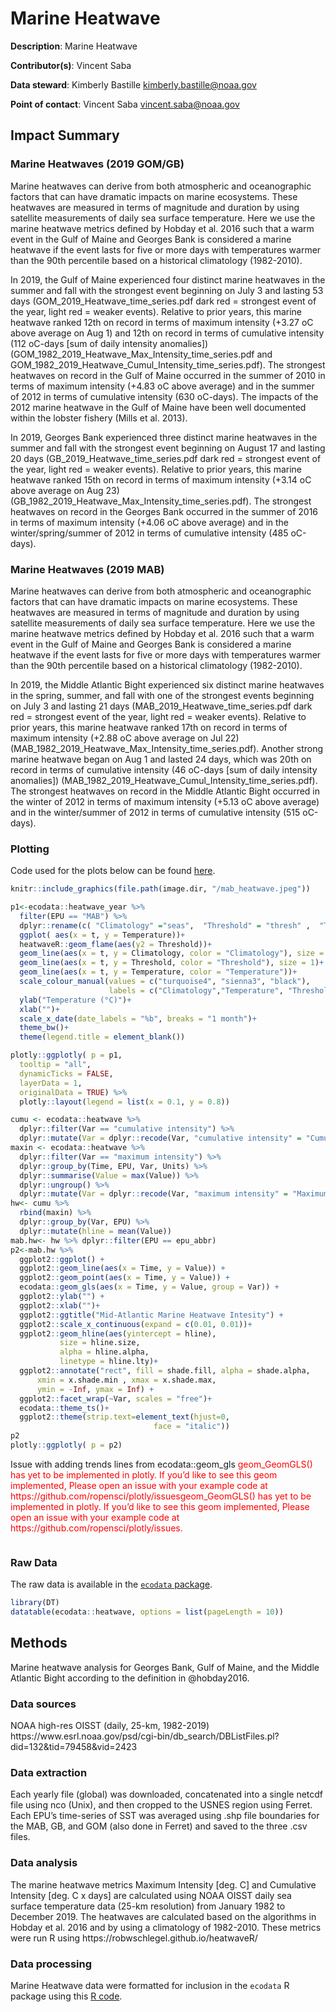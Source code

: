 # Marine Heatwave

**Description**: Marine Heatwave

**Contributor(s)**: Vincent Saba
  
**Data steward**: Kimberly Bastille <kimberly.bastille@noaa.gov>
  
**Point of contact**: Vincent Saba <vincent.saba@noaa.gov>


## Impact Summary

### Marine Heatwaves (2019 GOM/GB)

Marine heatwaves can derive from both atmospheric and oceanographic factors that can have dramatic impacts on marine ecosystems.  These heatwaves are measured in terms of magnitude and duration by using satellite measurements of daily sea surface temperature.  Here we use the marine heatwave metrics defined by Hobday et al. 2016 such that a warm event in the Gulf of Maine and Georges Bank is considered a marine heatwave if the event lasts for five or more days with temperatures warmer than the 90th percentile based on a historical climatology (1982-2010).     

In 2019, the Gulf of Maine experienced four distinct marine heatwaves in the summer and fall with the strongest event beginning on July 3 and lasting 53 days (GOM_2019_Heatwave_time_series.pdf  dark red = strongest event of the year, light red = weaker events).  Relative to prior years, this marine heatwave ranked  12th on record in terms of maximum intensity (+3.27 oC above average on Aug 1) and 12th on record in terms of cumulative intensity (112 oC-days [sum of daily intensity anomalies]) (GOM_1982_2019_Heatwave_Max_Intensity_time_series.pdf and GOM_1982_2019_Heatwave_Cumul_Intensity_time_series.pdf).  The strongest heatwaves on record in the Gulf of Maine occurred in the summer of 2010 in terms of maximum intensity (+4.83 oC above average) and in the summer of 2012 in terms of cumulative intensity (630 oC-days).   The impacts of the 2012 marine heatwave in the Gulf of Maine have been well documented within the lobster fishery (Mills et al. 2013).

In 2019, Georges Bank experienced three distinct marine heatwaves in the summer and fall with the strongest event beginning on August 17 and lasting 20 days (GB_2019_Heatwave_time_series.pdf  dark red = strongest event of the year, light red = weaker events).  Relative to prior years, this marine heatwave ranked 15th on record in terms of maximum intensity (+3.14 oC above average on Aug 23)  (GB_1982_2019_Heatwave_Max_Intensity_time_series.pdf).  The strongest heatwaves on record in the Georges Bank occurred in the summer of 2016 in terms of maximum intensity (+4.06 oC above average) and in the winter/spring/summer of 2012 in terms of cumulative intensity (485 oC-days).


### Marine Heatwaves (2019 MAB)

Marine heatwaves can derive from both atmospheric and oceanographic factors that can have dramatic impacts on marine ecosystems.  These heatwaves are measured in terms of magnitude and duration by using satellite measurements of daily sea surface temperature.  Here we use the marine heatwave metrics defined by Hobday et al. 2016 such that a warm event in the Gulf of Maine and Georges Bank is considered a marine heatwave if the event lasts for five or more days with temperatures warmer than the 90th percentile based on a historical climatology (1982-2010).     

In 2019, the Middle Atlantic Bight experienced six distinct marine heatwaves in the spring, summer, and fall with one of the strongest events beginning on July 3 and lasting 21 days (MAB_2019_Heatwave_time_series.pdf  dark red = strongest event of the year, light red = weaker events).  Relative to prior years, this marine heatwave ranked 17th on record in terms of maximum intensity (+2.88 oC above average on Jul 22) (MAB_1982_2019_Heatwave_Max_Intensity_time_series.pdf).  Another strong marine heatwave began on Aug 1 and lasted 24 days, which was 20th on record in terms of cumulative intensity (46 oC-days [sum of daily intensity anomalies]) (MAB_1982_2019_Heatwave_Cumul_Intensity_time_series.pdf).  The strongest heatwaves on record in the Middle Atlantic Bight occurred in the winter of 2012 in terms of maximum intensity (+5.13 oC above average) and in the winter/summer of 2012 in terms of cumulative intensity (515 oC-days).   

### Plotting

Code used for the plots below can be found [here](https://github.com/NOAA-EDAB/ecodata/blob/master/chunk-scripts/LTL.Rmd-heatwave_mab.R).


<!-- ```{r , code = readLines("https://raw.githubusercontent.com/NOAA-EDAB/ecodata/master/chunk-scripts/LTL.Rmd-heatwave_mab.R"), eval = T, echo=F, fig.cap="Cumulative and maximum marine heatwave in the Mid-Atlantic", fig.align="center"} -->
<!-- ``` -->

```r
knitr::include_graphics(file.path(image.dir, "/mab_heatwave.jpeg"))
```

```r
p1<-ecodata::heatwave_year %>% 
  filter(EPU == "MAB") %>% 
  dplyr::rename(c( "Climatology" ="seas",  "Threshold" = "thresh" ,  "Temperature" ="temp" )) %>% 
  ggplot( aes(x = t, y = Temperature))+ 
  heatwaveR::geom_flame(aes(y2 = Threshold))+ 
  geom_line(aes(x = t, y = Climatology, color = "Climatology"), size = 1)+
  geom_line(aes(x = t, y = Threshold, color = "Threshold"), size = 1)+
  geom_line(aes(x = t, y = Temperature, color = "Temperature"))+
  scale_colour_manual(values = c("turquoise4", "sienna3", "black"),
                      labels = c("Climatology","Temperature", "Threshold"))+
  ylab("Temperature (°C)")+
  xlab("")+
  scale_x_date(date_labels = "%b", breaks = "1 month")+
  theme_bw()+
  theme(legend.title = element_blank())

plotly::ggplotly( p = p1,
  tooltip = "all",
  dynamicTicks = FALSE,
  layerData = 1,
  originalData = TRUE) %>% 
  plotly::layout(legend = list(x = 0.1, y = 0.8))

```

```r
cumu <- ecodata::heatwave %>% 
  dplyr::filter(Var == "cumulative intensity") %>% 
  dplyr::mutate(Var = dplyr::recode(Var, "cumulative intensity" = "Cumulative Intensity (degree C x days)"))
maxin <- ecodata::heatwave %>% 
  dplyr::filter(Var == "maximum intensity") %>% 
  dplyr::group_by(Time, EPU, Var, Units) %>% 
  dplyr::summarise(Value = max(Value)) %>% 
  dplyr::ungroup() %>% 
  dplyr::mutate(Var = dplyr::recode(Var, "maximum intensity" = "Maximum Intensity (degree C)"))
hw<- cumu %>%
  rbind(maxin) %>% 
  dplyr::group_by(Var, EPU) %>% 
  dplyr::mutate(hline = mean(Value))
mab.hw<- hw %>% dplyr::filter(EPU == epu_abbr)
p2<-mab.hw %>% 
  ggplot2::ggplot() +
  ggplot2::geom_line(aes(x = Time, y = Value)) +
  ggplot2::geom_point(aes(x = Time, y = Value)) +
  ecodata::geom_gls(aes(x = Time, y = Value, group = Var)) +
  ggplot2::ylab("") +
  ggplot2::xlab("")+
  ggplot2::ggtitle("Mid-Atlantic Marine Heatwave Intesity") +
  ggplot2::scale_x_continuous(expand = c(0.01, 0.01))+
  ggplot2::geom_hline(aes(yintercept = hline),
           size = hline.size,
           alpha = hline.alpha,
           linetype = hline.lty)+
  ggplot2::annotate("rect", fill = shade.fill, alpha = shade.alpha,
      xmin = x.shade.min , xmax = x.shade.max,
      ymin = -Inf, ymax = Inf) +
  ggplot2::facet_wrap(~Var, scales = "free")+
  ecodata::theme_ts()+
  ggplot2::theme(strip.text=element_text(hjust=0,
                                face = "italic"))
p2
plotly::ggplotly( p = p2)
```
 
Issue with adding trends lines from ecodata::geom_gls <span style="color: red;">geom_GeomGLS() has yet to be implemented in plotly.
  If you'd like to see this geom implemented,
  Please open an issue with your example code at
  https://github.com/ropensci/plotly/issuesgeom_GeomGLS() has yet to be implemented in plotly.
  If you'd like to see this geom implemented,
  Please open an issue with your example code at
  https://github.com/ropensci/plotly/issues. </span>
 
 
```r
```

### Raw Data 
The raw data is available in the [`ecodata` package](https://noaa-edab.github.io/ecodata/landing_page). 

```r
library(DT)
datatable(ecodata::heatwave, options = list(pageLength = 10))
```


## Methods
Marine heatwave analysis for Georges Bank, Gulf of Maine, and the Middle Atlantic Bight according to the definition in @hobday2016.  

### Data sources
NOAA high-res OISST (daily, 25-km, 1982-2019)   https://www.esrl.noaa.gov/psd/cgi-bin/db_search/DBListFiles.pl?did=132&tid=79458&vid=2423

### Data extraction 
Each yearly file (global) was downloaded, concatenated into a single netcdf file using nco (Unix), and then cropped to the USNES region using Ferret.  Each EPU's time-series of SST was averaged using .shp file boundaries for the MAB, GB, and GOM (also done in Ferret) and saved to the three .csv files.

### Data analysis
The marine heatwave metrics Maximum Intensity [deg. C] and Cumulative Intensity [deg. C x days] are calculated using NOAA OISST daily sea surface temperature data (25-km resolution) from January 1982 to December 2019.  The heatwaves are calculated based on the algorithms in Hobday et al. 2016 and by using a climatology of 1982-2010.  These metrics were run R using https://robwschlegel.github.io/heatwaveR/

### Data processing 
Marine Heatwave data were formatted for inclusion in the `ecodata` R package using this [R code](https://github.com/NOAA-EDAB/ecodata/blob/master/data-raw/get_heatwave.R).


